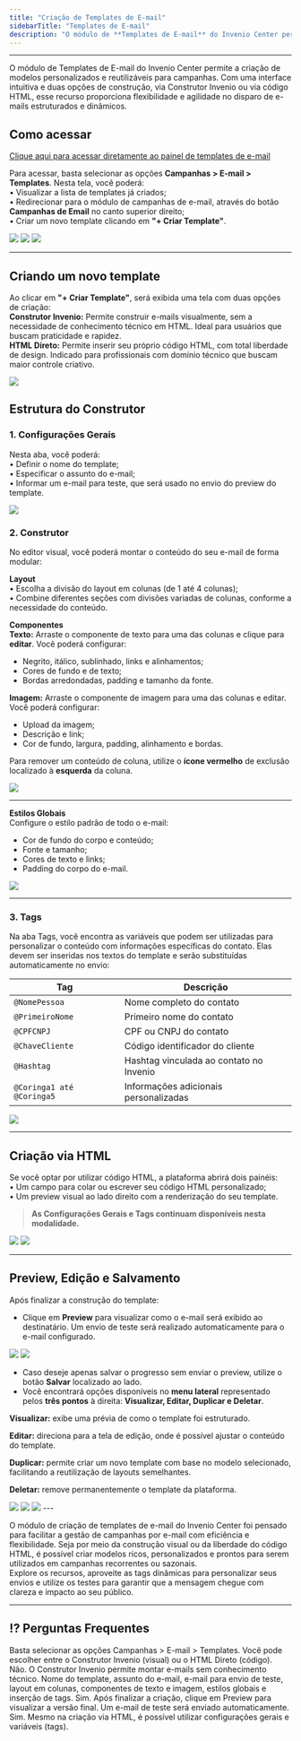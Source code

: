 ```yaml
---
title: "Criação de Templates de E-mail"
sidebarTitle: "Templates de E-mail"
description: "O módulo de **Templates de E-mail** do Invenio Center permite a criação de modelos personalizados e reutilizáveis para campanhas, com opções de construção via Construtor visual ou HTML."
---
```


---


O módulo de Templates de E-mail do Invenio Center permite a criação de modelos personalizados e reutilizáveis para campanhas. Com uma interface intuitiva e duas opções de construção, via Construtor Invenio ou via código HTML, esse recurso proporciona flexibilidade e agilidade no disparo de e-mails estruturados e dinâmicos.

## Como acessar
[Clique aqui para acessar diretamente ao painel de templates de e-mail](https://inveniocenter.robbu.global/painel/campanhas/email/templates)


Para acessar, basta selecionar as opções **Campanhas > E-mail > Templates**. Nesta tela, você poderá:  
• Visualizar a lista de templates já criados;    
• Redirecionar para o módulo de campanhas de e-mail, através do botão **Campanhas de Email** no canto superior direito;  
• Criar um novo template clicando em **"+ Criar Template"**.  

<img src="https://robbublob.blob.core.windows.net/docs/invenio-center/template-email/TempCampEmail1.png" />
<img src="https://robbublob.blob.core.windows.net/docs/invenio-center/template-email/TempCampEmail1.2.png" />
<img src="https://robbublob.blob.core.windows.net/docs/invenio-center/template-email/TempCampEmail1.3.png" />

---

## Criando um novo template

Ao clicar em  **"+ Criar Template"**, será exibida uma tela com duas opções de criação:  
**Construtor Invenio:** Permite construir e-mails visualmente, sem a necessidade de conhecimento técnico em HTML. Ideal para usuários que buscam praticidade e rapidez.  
**HTML Direto:** Permite inserir seu próprio código HTML, com total liberdade de design. Indicado para profissionais com domínio técnico que buscam maior controle criativo.  

<img src="https://robbublob.blob.core.windows.net/docs/invenio-center/template-email/TempCampEmail2.png" />

## Estrutura do Construtor 

### 1. Configurações Gerais

Nesta aba, você poderá:  
• Definir o nome do template;  
• Especificar o assunto do e-mail;  
• Informar um e-mail para teste, que será usado no envio do preview do template.  

<img src="https://robbublob.blob.core.windows.net/docs/invenio-center/template-email/TempCampEmail3.png" />

### 2. Construtor

No editor visual, você poderá montar o conteúdo do seu e-mail de forma modular:

**Layout**  
• Escolha a divisão do layout em colunas (de 1 até 4 colunas);  
• Combine diferentes seções com divisões variadas de colunas, conforme a necessidade do conteúdo.

**Componentes**  
**Texto:** Arraste o componente de texto para uma das colunas e clique para **editar**. Você poderá configurar:
  -  Negrito, itálico, sublinhado, links e alinhamentos;  
  -  Cores de fundo e de texto;  
  -  Bordas arredondadas, padding e tamanho da fonte.
    
**Imagem:** Arraste o componente de imagem para uma das colunas e editar. Você poderá configurar: 
  - Upload da imagem;  
  - Descrição e link;  
  - Cor de fundo, largura, padding, alinhamento e bordas.

Para remover um conteúdo de coluna, utilize o **ícone vermelho** de exclusão localizado à **esquerda** da coluna.


<img src="https://robbublob.blob.core.windows.net/docs/invenio-center/template-email/TempCamp4.png" />

---

**Estilos Globais**  
Configure o estilo padrão de todo o e-mail:  
- Cor de fundo do corpo e conteúdo;  
- Fonte e tamanho;  
- Cores de texto e links;  
- Padding do corpo do e-mail.  


<img src="https://robbublob.blob.core.windows.net/docs/invenio-center/template-email/TempCampEmail5.png" />

---

### 3. Tags

Na aba Tags, você encontra as variáveis que podem ser utilizadas para personalizar o conteúdo com informações específicas do contato. Elas devem ser inseridas nos textos do template e serão substituídas automaticamente no envio:

| Tag                       | Descrição                              |
|---------------------------|----------------------------------------|
| `@NomePessoa`             | Nome completo do contato               |
| `@PrimeiroNome`           | Primeiro nome do contato               |
| `@CPFCNPJ`                | CPF ou CNPJ do contato                 |
| `@ChaveCliente`           | Código identificador do cliente        |
| `@Hashtag`                | Hashtag vinculada ao contato no Invenio|
| `@Coringa1 até @Coringa5` | Informações adicionais personalizadas  |


<img src="https://robbublob.blob.core.windows.net/docs/invenio-center/template-email/TempCampEmail6.png" />

---

## Criação via HTML

Se você optar por utilizar código HTML, a plataforma abrirá dois painéis:  
• Um campo para colar ou escrever seu código HTML personalizado;  
• Um preview visual ao lado direito com a renderização do seu template.  

> **As Configurações Gerais e Tags continuam disponíveis nesta modalidade.**  

<img src="https://robbublob.blob.core.windows.net/docs/invenio-center/template-email/TempCampEmail7.png" />
<img src="https://robbublob.blob.core.windows.net/docs/invenio-center/template-email/TempCampEmail7.1.png" />

---

## Preview, Edição e Salvamento

Após finalizar a construção do template:

- Clique em **Preview** para visualizar como o e-mail será exibido ao destinatário. Um envio de teste será realizado automaticamente para o e-mail configurado.

<img src="https://robbublob.blob.core.windows.net/docs/invenio-center/template-email/TempCampEmail8.png" />
<img src="https://robbublob.blob.core.windows.net/docs/invenio-center/template-email/TempCampEmail8.1.png" />

- Caso deseje apenas salvar o progresso sem enviar o preview, utilize o botão **Salvar** localizado ao lado.
- Você encontrará opções disponíveis no **menu lateral** representado pelos **três pontos** à direita: **Visualizar, Editar, Duplicar e Deletar**.


**Visualizar:** exibe uma prévia de como o template foi estruturado.

**Editar:** direciona para a tela de edição, onde é possível ajustar o conteúdo do template.

**Duplicar:** permite criar um novo template com base no modelo selecionado, facilitando a reutilização de layouts semelhantes.

**Deletar:** remove permanentemente o template da plataforma.

<img src="https://robbublob.blob.core.windows.net/docs/invenio-center/template-email/TempCampEmail-Edição.png" />
<img src="https://robbublob.blob.core.windows.net/docs/invenio-center/template-email/TempCampEmail-Visualizar.png" />
<img src="https://robbublob.blob.core.windows.net/docs/invenio-center/template-email/TempCampEmailDuplica.png" />
---

O módulo de criação de templates de e-mail do Invenio Center foi pensado para facilitar a gestão de campanhas por e-mail com eficiência e flexibilidade. Seja por meio da construção visual ou da liberdade do código HTML, é possível criar modelos ricos, personalizados e prontos para serem utilizados em campanhas recorrentes ou sazonais.  
Explore os recursos, aproveite as tags dinâmicas para personalizar seus envios e utilize os testes para garantir que a mensagem chegue com clareza e impacto ao seu público.

---
## ⁉️ Perguntas Frequentes

<AccordionGroup>
  <Accordion title="Onde posso acessar os templates de e-mail?">
    Basta selecionar as opções Campanhas > E-mail > Templates.
  </Accordion>
  <Accordion title="Quais são as opções disponíveis para criar um novo template?">
    Você pode escolher entre o Construtor Invenio (visual) ou o HTML Direto (código).
  </Accordion>
  <Accordion title="É necessário saber HTML para criar um template?">
    Não. O Construtor Invenio permite montar e-mails sem conhecimento técnico.
  </Accordion>
  <Accordion title="Quais configurações posso realizar no Construtor Invenio?">
    Nome do template, assunto do e-mail, e-mail para envio de teste, layout em colunas, componentes de texto e imagem, estilos globais e inserção de tags.
  </Accordion>
  <Accordion title="Posso visualizar o resultado final antes de salvar?">
    Sim. Após finalizar a criação, clique em Preview para visualizar a versão final. Um e-mail de teste será enviado automaticamente.
  </Accordion>
  <Accordion title="As configurações gerais e tags também estão disponíveis na criação por HTML?">
    Sim. Mesmo na criação via HTML, é possível utilizar configurações gerais e variáveis (tags).
  </Accordion>
</AccordionGroup>
